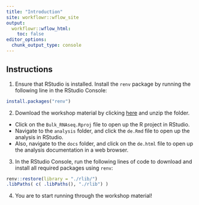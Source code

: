 ```yaml
---
title: "Introduction"
site: workflowr::wflow_site
output:
  workflowr::wflow_html:
    toc: false
editor_options:
  chunk_output_type: console
---
```


## Instructions

1. Ensure that RStudio is installed. Install the `renv` package by running the following line in the RStudio Console:

```r
install.packages("renv")
```

2. Download the workshop material by clicking [here](https://github.com/sagc-bioinformatics/Bulk_RNAseq/archive/refs/heads/master.zip) and unzip the folder. 
  
  - Click on the `Bulk_RNAseq.Rproj` file to open up the R project in RStudio. 
  - Navigate to the `analysis` folder, and click the `de.Rmd` file to open up the analysis in RStudio. 
  - Also, navigate to the `docs` folder, and click on the `de.html` file to open up the analysis documentation in a web browser.

3. In the RStudio Console, run the following lines of code to download and install all required packages using `renv`:

```r
renv::restore(library = "./rlib/")
.libPaths( c( .libPaths(), "./rlib") )
```

4. You are to start running through the workshop material! 
